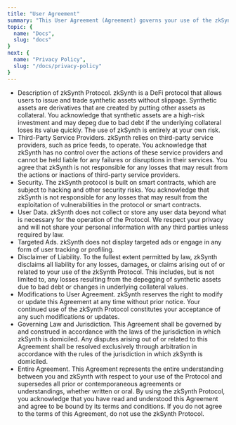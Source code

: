 ```yaml
---
title: "User Agreement"
summary: "This User Agreement (Agreement) governs your use of the zkSynth decentralized finance (DeFi) protocol (zkSynth or Protocol). By using zkSynth, you agree to be bound by the terms and conditions set forth in this Agreement."
topic: {
  name: "Docs",
  slug: "docs"
}
next: {
  name: "Privacy Policy",
  slug: "/docs/privacy-policy"   
}
---
```


- Description of zkSynth Protocol. zkSynth is a DeFi protocol that allows users to issue and trade synthetic assets without slippage. Synthetic assets are derivatives that are created by putting other assets as collateral. You acknowledge that synthetic assets are a high-risk investment and may depeg due to bad debt if the underlying collateral loses its value quickly. The use of zkSynth is entirely at your own risk.
- Third-Party Service Providers. zkSynth relies on third-party service providers, such as price feeds, to operate. You acknowledge that zkSynth has no control over the actions of these service providers and cannot be held liable for any failures or disruptions in their services. You agree that zkSynth is not responsible for any losses that may result from the actions or inactions of third-party service providers.
- Security. The zkSynth protocol is built on smart contracts, which are subject to hacking and other security risks. You acknowledge that zkSynth is not responsible for any losses that may result from the exploitation of vulnerabilities in the protocol or smart contracts.
- User Data. zkSynth does not collect or store any user data beyond what is necessary for the operation of the Protocol. We respect your privacy and will not share your personal information with any third parties unless required by law.
- Targeted Ads. zkSynth does not display targeted ads or engage in any form of user tracking or profiling.
- Disclaimer of Liability. To the fullest extent permitted by law, zkSynth disclaims all liability for any losses, damages, or claims arising out of or related to your use of the zkSynth Protocol. This includes, but is not limited to, any losses resulting from the depegging of synthetic assets due to bad debt or changes in underlying collateral values.
- Modifications to User Agreement. zkSynth reserves the right to modify or update this Agreement at any time without prior notice. Your continued use of the zkSynth Protocol constitutes your acceptance of any such modifications or updates.
- Governing Law and Jurisdiction. This Agreement shall be governed by and construed in accordance with the laws of the jurisdiction in which zkSynth is domiciled. Any disputes arising out of or related to this Agreement shall be resolved exclusively through arbitration in accordance with the rules of the jurisdiction in which zkSynth is domiciled.
- Entire Agreement. This Agreement represents the entire understanding between you and zkSynth with respect to your use of the Protocol and supersedes all prior or contemporaneous agreements or understandings, whether written or oral.
By using the zkSynth Protocol, you acknowledge that you have read and understood this Agreement and agree to be bound by its terms and conditions. If you do not agree to the terms of this Agreement, do not use the zkSynth Protocol.